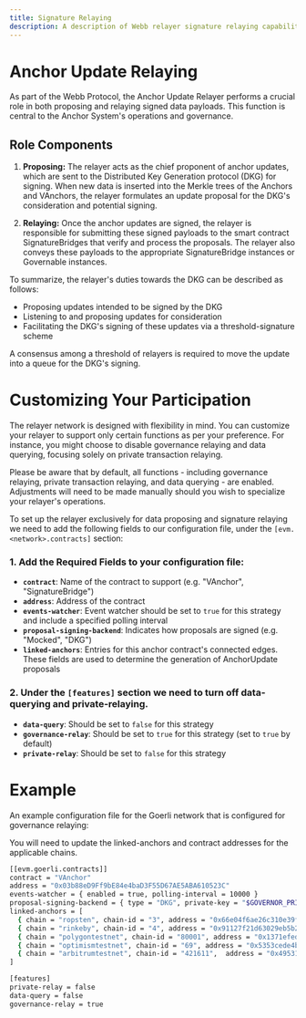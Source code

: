 ```yaml
---
title: Signature Relaying
description: A description of Webb relayer signature relaying capabilities. 
---
```



# Anchor Update Relaying

As part of the Webb Protocol, the Anchor Update Relayer performs a crucial role in both proposing and relaying signed data payloads. This function is central to the Anchor System's operations and governance.

## Role Components

1. **Proposing:** The relayer acts as the chief proponent of anchor updates, which are sent to the Distributed Key Generation protocol (DKG) for signing. When new data is inserted into the Merkle trees of the Anchors and VAnchors, the relayer formulates an update proposal for the DKG's consideration and potential signing.

2. **Relaying:** Once the anchor updates are signed, the relayer is responsible for submitting these signed payloads to the smart contract SignatureBridges that verify and process the proposals. The relayer also conveys these payloads to the appropriate SignatureBridge instances or Governable instances.

To summarize, the relayer's duties towards the DKG can be described as follows:

- Proposing updates intended to be signed by the DKG
- Listening to and proposing updates for consideration
- Facilitating the DKG's signing of these updates via a threshold-signature scheme

A consensus among a threshold of relayers is required to move the update into a queue for the DKG's signing.

# Customizing Your Participation

The relayer network is designed with flexibility in mind. You can customize your relayer to support only certain functions as per your preference. For instance, you might choose to disable governance relaying and data querying, focusing solely on private transaction relaying.

Please be aware that by default, all functions - including governance relaying, private transaction relaying, and data querying - are enabled. Adjustments will need to be made manually should you wish to specialize your relayer's operations.

To set up the relayer exclusively for data proposing and signature relaying we need to add the following fields to our configuration file, under the
`[evm.<network>.contracts]` section:

### 1. Add the Required Fields to your configuration file:

- **`contract`**: Name of the contract to support (e.g. "VAnchor", "SignatureBridge")
- **`address`**: Address of the contract
- **`events-watcher`**: Event watcher should be set to `true` for this strategy and include a specified polling interval
- **`proposal-signing-backend`**: Indicates how proposals are signed (e.g. "Mocked", "DKG")
- **`linked-anchors`**: Entries for this anchor contract's connected edges. These fields are used to determine the generation of AnchorUpdate proposals

### 2. Under the `[features]` section we need to turn off data-querying and private-relaying.

- **`data-query`**: Should be set to `false` for this strategy
- **`governance-relay`**: Should be set to `true` for this strategy (set to `true` by default)
- **`private-relay`**: Should be set to `false` for this strategy

# Example

An example configuration file for the Goerli network that is configured for governance relaying:

<Callout type="info">
  You will need to update the linked-anchors and contract addresses for the applicable chains.
</Callout>

```sh filename="config file" copy
[[evm.goerli.contracts]]
contract = "VAnchor"
address = "0x03b88eD9Ff9bE84e4baD3F55D67AE5ABA610523C"
events-watcher = { enabled = true, polling-interval = 10000 }
proposal-signing-backend = { type = "DKG", private-key = "$GOVERNOR_PRIVATE_KEY" }
linked-anchors = [
  { chain = "ropsten", chain-id = "3", address = "0x66e04f6ae26c310e39f5bf24d873909e6d3b64c7" },
  { chain = "rinkeby", chain-id = "4", address = "0x91127f21d63029eb5b2de05b4b1e9fd3497ee95b"},
  { chain = "polygontestnet", chain-id = "80001", address = "0x1371efed369498718bee3eb5d58e5d3dec86be85" },
  { chain = "optimismtestnet", chain-id = "69", address = "0x5353cede4b8fea148fb1f66f45d3ec27bff2224d" },
  { chain = "arbitrumtestnet", chain-id = "421611",  address = "0x4953110789d0cb6de126f4ea88890670ccfe6906" },
]

[features]
private-relay = false
data-query = false
governance-relay = true
```
